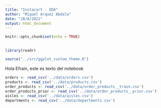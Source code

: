 ```yaml
---
title: "Instacart - EDA"
author: "Miguel Arquez Abdala"
date: "28/8/2021"
output: html_document
---
```


```r
knitr::opts_chunk$set(echo = TRUE)
```

##
```r
library(readr)

source("../src/ggplot_custom_theme.R")

```



Hola Efrain, este es texto del notebook

```r
orders <- read_csv('../data/orders.csv')
products <- read_csv('../data/products.csv')
order_products <- read_csv('../data/order_products__train.csv')
order_products_prior <- read_csv('../data/order_products__prior.csv')
aisles <- read_csv('../data/aisles.csv')
departments <- read_csv('../data/departments.csv')
```

